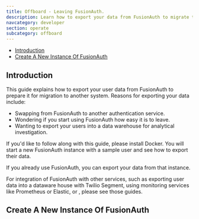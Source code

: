 ```yaml
---
title: Offboard - Leaving FusionAuth.
description: Learn how to export your data from FusionAuth to migrate to another authentication service
navcategory: developer
section: operate
subcategory: offboard
---
```



- [Introduction](#introduction)
- [Create A New Instance Of FusionAuth](#create-a-new-instance-of-fusionauth)

## Introduction

This guide explains how to export your user data from FusionAuth to prepare it for migration to another system. Reasons for exporting your data include:
- Swapping from FusionAuth to another authentication service.
- Wondering if you start using FusionAuth how easy it is to leave.
- Wanting to export your users into a data warehouse for analytical investigation.

If you'd like to follow along with this guide, please install Docker. You will start a new FusionAuth instance with a sample user and see how to export their data.

If you already use FusionAuth, you can export your data from that instance.

<Aside type='note'>
For integration of FusionAuth with other services, such as exporting user data into a dataware house with Twilio Segment, using monitoring services like Prometheus or Elastic, or , please see those guides.
</Aside>

## Create A New Instance Of FusionAuth

